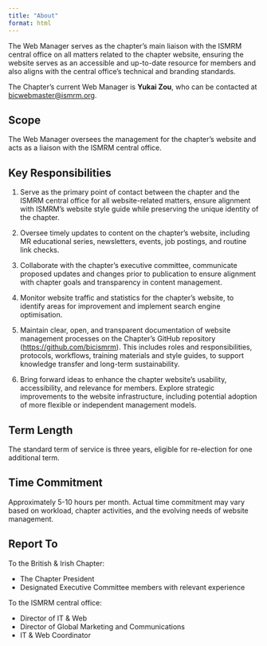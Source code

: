 ```yaml
---
title: "About"
format: html
---
```


The Web Manager serves as the chapter’s main liaison with the ISMRM central office on all matters related to the chapter website, ensuring the website serves as an accessible and up-to-date resource for members and also aligns with the central office’s technical and branding standards.

The Chapter’s current Web Manager is **Yukai Zou**, who can be contacted at [bicwebmaster@ismrm.org](mailto:bicwebmaster@ismrm.org).

## Scope

The Web Manager oversees the management for the chapter’s website and acts as a liaison with the ISMRM central office.

## Key Responsibilities

1. Serve as the primary point of contact between the chapter and the ISMRM central office for all website-related matters, ensure alignment with ISMRM’s website style guide while preserving the unique identity of the chapter.

2. Oversee timely updates to content on the chapter’s website, including MR educational series, newsletters, events, job postings, and routine link checks.

3. Collaborate with the chapter’s executive committee, communicate proposed updates and changes prior to publication to ensure alignment with chapter goals and transparency in content management.

4. Monitor website traffic and statistics for the chapter’s website, to identify areas for improvement and implement search engine optimisation.

5. Maintain clear, open, and transparent documentation of website management processes on the Chapter’s GitHub repository (<https://github.com/bicismrm>). This includes roles and responsibilities, protocols, workflows, training materials and style guides, to support knowledge transfer and long-term sustainability.

6. Bring forward ideas to enhance the chapter website’s usability, accessibility, and relevance for members. Explore strategic improvements to the website infrastructure, including potential adoption of more flexible or independent management models.

## Term Length

The standard term of service is three years, eligible for re-election for one additional term.

## Time Commitment

Approximately 5-10 hours per month. Actual time commitment may vary based on workload, chapter activities, and the evolving needs of website management.

## Report To

To the British & Irish Chapter:

- The Chapter President
- Designated Executive Committee members with relevant experience

To the ISMRM central office:

- Director of IT & Web
- Director of Global Marketing and Communications
- IT & Web Coordinator